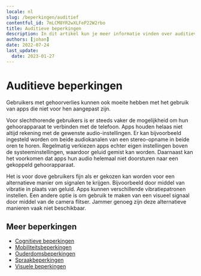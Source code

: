 ```yaml
---
locale: nl
slug: /beperkingen/auditief
contentful_id: 7mLCM8YR2wXLFeP22W2rbo
title: Auditieve beperkingen
description: In dit artikel kun je meer informatie vinden over auditieve beperkingen.
authors: [johan]
date: 2022-07-24
last_update:
  date: 2023-01-27
---
```


# Auditieve beperkingen

Gebruikers met gehoorverlies kunnen ook moeite hebben met het gebruik van apps die niet voor hen aangepast zijn.

Voor slechthorende gebruikers is er steeds vaker de mogelijkheid om hun gehoorapparaat te verbinden met de telefoon. Apps houden helaas niet altijd rekening met de gewenste audio-instellingen. Er kan bijvoorbeeld ingesteld worden om beide audiokanalen van een stereo-opname in beide oren te horen. Regelmatig verkiezen apps echter eigen instellingen boven de systeeminstellingen, waardoor geluid gemist kan worden. Daarnaast kan het voorkomen dat apps hun audio helemaal niet doorsturen naar een gekoppeld gehoorapparaat.

Het is voor dove gebruikers fijn als er gekozen kan worden voor een alternatieve manier om signalen te krijgen. Bijvoorbeeld door middel van vibratie in plaats van geluid. Apps kunnen verschillende vibratiepatronen instellen. Een andere optie is om gebruik te maken van een visueel signaal door middel van de camera flitser. Jammer genoeg zijn deze alternatieve manieren vaak niet beschikbaar.

<Quote
  quote="Ik heb geen beperking, de wereld maakt mij beperkt."
  name="Darice"
  imageSrc="/img/light/Interview met dove eindgebruiken over inzetten van toegankelijkheid in mobiele apps.jpg"
  alt="Foto Darice"
  linkLabel="Lees het interview met Darice"
  url="/nl/artikelen/darice"
/>

## Meer beperkingen

- [Cognitieve beperkingen](/nl/artikelen/beperkingen/cognitief)
- [Mobiliteitsbeperkingen](/nl/artikelen/beperkingen/mobiliteit)
- [Ouderdomsbeperkingen](/nl/artikelen/beperkingen/ouderdom)
- [Spraakbeperkingen](/nl/artikelen/beperkingen/spraak)
- [Visuele beperkingen](/nl/artikelen/beperkingen/visueel)
